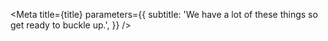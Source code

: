

<Meta
  title={title}
  parameters={{
    subtitle: 'We have a lot of these things so get ready to buckle up.',
  }}
/>

<TableOfContents />
